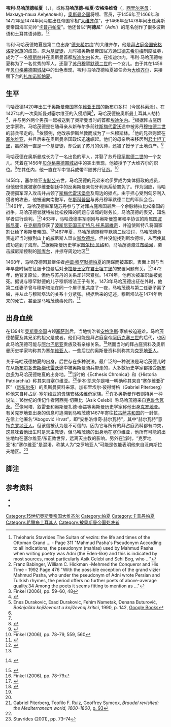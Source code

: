 {{Infobox Officeholder
| honorific-prefix    =
| name                = 韦利·马哈茂德
| honorific-suffix    = [[帕夏|帕夏]]
| nickname            = '''阿德尼'''
| image               = File:Mahmud Pasha.png
| caption             =
| office1             = [[奥斯曼帝国|奥斯曼帝国]][[奥斯曼帝国大维齐尔|大维齐尔]]
| term_start1         = 1472年
| term_end1           = 1474年
| monarch1            = [[穆罕默德二世_(奥斯曼帝国)|穆罕默德二世]]
| predecessor1        = [[伊沙克帕夏|伊沙克帕夏]]
| successor1          = [[盖迪克·艾哈迈德帕夏|盖迪克·艾哈迈德帕夏]]
| office2             =
| term_start2         = 1456年
| term_end2           = 1466年
| monarch2            = [[穆罕默德二世_(奥斯曼帝国)|穆罕默德二世]]
| predecessor2        = [[扎加诺斯帕夏|扎加诺斯帕夏]]
| successor2          = [[卢姆·穆罕默德帕夏|卢姆·穆罕默德帕夏]]
| office3             =
| term_start3         =
| term_end3           =
| monarch3            =
| predecessor3        =
| successor3          =
| office4             =
| term_start4         =
| term_end4           =
| monarch4            =
| predecessor4        =
| successor4          =
| succeeding          =
| birth_date          = 1420年
| birth_place         = [[塞尔维亚王国|塞尔维亚王国]][[新布尔多|新布尔多]]（今属[[科索沃|科索沃]]）
| death_date          = 1474年
| death_place         =
| nationality         = [[奥斯曼帝国|奥斯曼帝国]]
| blank1              = 血统
| data1               = [[塞尔维亚人|塞尔维亚人]]或[[克罗地亚人|克罗地亚人]]
| party               =
| spouse              = [[穆罕默德二世_(奥斯曼帝国)|穆罕默德二世]]之女
| relations           =
| children            =
| residence           =
| alma_mater          =
| occupation          =
| profession          =
| religion            =
| signature           =
| website             =
| footnotes           =
<!--Military service-->
| allegiance          = [[奥斯曼帝国|奥斯曼帝国]]
| branch              = {{navy|Ottoman Empire|1453}}
| serviceyears        = 
| rank                = [[卡普丹帕夏|卡普丹帕夏]]（海军元帅）
| unit                = 
| commands            = 
| battles             = [[贝尔格莱德围城战_(1456年)|贝尔格莱德围城战]]<br />{{le|特拉布宗围城战 (1461年)|Siege of Trebizond (1461)|特拉布宗围城战}}<br />{{le|奥斯曼帝国征服波斯尼亚和黑塞哥维那|Ottoman conquest of Bosnia and Herzegovina#War with the Bosnian Kingdom|占领波斯尼亚}}
| awards              = 
}}
'''韦利·马哈茂德帕夏'''（{{lang-tr|Veli Mahmud Paşa}}，{{bd|1420年||1474年|}}），或称'''马哈茂德-帕夏·安格洛维奇'''（{{lang-hbs-Latn|Mahmud-paša Anđelović}}，[[西里尔字母|西里尔字母]]：Махмуд-паша Анђеловић），[[奥斯曼帝国|奥斯曼帝国]]将领、官员，于1456年至1466年和1472年至1474年间两度出任帝国宰相“[[大维齐尔|大维齐尔]]”，于1466年至1478年间出任奥斯曼帝国海军元帅“[[卡普丹帕夏|卡普丹帕夏]]”。他还曾以“'''阿德尼'''”（''Adni''）的笔名创作了很多波斯语和土耳其语诗歌。<ref>Théoharis Stavrides The Sultan of vezirs: the life and times of the Ottoman Grand ... - Page 311 "Mahmud Pasha's Pseudonym According to all indications, the pseudonym (mahlas) used by Mahmud Pasha when writing poetry was Adni (the Eden-like) and this is indicated by most sources, most particularly Asik Celebi and Sehi Beg, who ..."</ref><ref>Franz Babinger, William C. Hickman -Mehmed the Conqueror and His Time - 1992 Page 476 "With the possible exception of the grand vizier Mahmud Pasha, who under the pseudonym of Adni wrote Persian and Turkish rhymes, the period offers no further poets of above-average quality.34 Among the poets it seems fitting to mention as ..."</ref>

韦利·马哈茂德帕夏是第二位出身“[[德夫希尔梅|德夫希尔梅]]”的大维齐尔，他是[[拜占庭帝国|拜占庭帝国]][[安格洛斯王朝|安格洛斯家族]]的成员，原为[[基督徒|基督徒]]，儿时被奥斯曼帝国官方通过[[德夫希尔梅|德夫希尔梅]]制度征募，成为了一名[[穆斯林|穆斯林]]并在奥斯曼首都[[埃迪尔内|埃迪尔内]]长大。在埃迪尔内，韦利·马哈茂德帕夏称为了一名优秀的军人，还娶了[[苏丹_(称谓)|苏丹]][[穆罕默德二世_(奥斯曼帝国)|穆罕默德二世]]的一个女儿。由于其在1456年[[贝尔格莱德围城战_(1456年)|贝尔格莱德围城战]]中的出色表现，韦利·马哈茂德帕夏被任命为[[大维齐尔|大维齐尔]]，来接替下台的[[扎加诺斯帕夏|扎加诺斯帕夏]]。

== 生平 ==
马哈茂德1420年出生于[[奥斯曼帝国|奥斯曼帝国]][[塞尔维亚王国|塞尔维亚王国]]的[[新布尔多|新布尔多]]村（今属[[科索沃|科索沃]]）。在1427年的一次奥斯曼对塞尔维亚的入侵期间<ref name="Finkel5960">Finkel (2006), pp. 59–60, 48</ref>，马哈茂德被奥斯曼土耳其人劫持<ref name="Barnette Miller">{{cite book | last=Miller | first=Barnette | page=7 | title=The Palace school of Muhammad the Conqueror | publisher=Harvard University Press | location= | year=1941 | language= | isbn=}}</ref>，并与另外两个男孩一起被送到了奥斯曼当时的首都[[埃迪尔内|埃迪尔内]]。<ref name=BKKK>Enes Duraković, Esad Duraković, Fehim Nametak, Đenana Buturović, ''Bošnjačka književnost u književnoj kritici'', 1990, p. 142, [http://books.google.com/?id=KqViAAAAMAAJ&q=abogovic Google Books]</ref>根据拜占庭历史学家{{le|雷尼卡斯·卡尔科康第拉斯|Laonikos Chalkokondyles}}称，马哈茂德是在随母亲从新布尔多前往[[斯梅代雷沃|斯梅代雷沃]]途中被苏丹[[穆拉德二世|穆拉德二世]]的骑兵带走的。<ref name="Théoharis Stavrides"/>依惯例，他改宗[[伊斯兰教|伊斯兰教]]而成为了一名[[穆斯林|穆斯林]]。<ref name=Finkel5960/>他的兄弟{{le|米哈伊罗·安格洛维奇|Mihailo Anđelović}}则留在[[塞尔维亚|塞尔维亚]]，并且后来在奥斯曼帝国政坛迅速崛起。他们的母亲后来移居到[[君士坦丁堡|君士坦丁堡]]，虽然她一直是一个基督徒，却受到了苏丹的优待，还被了授予了土地资产。<ref name="babinger">{{cite book|last=Babinger|first=Franz|title=Mehmed the Conqueror and His Time|url=http://books.google.com.tr/books?id=PPxC6rO7vvsC&&pg=PA115#v=onepage&q&f=false|accessdate=26 February 2013|year=1992|publisher=Princeton University Press|isbn=0691010781|page=115|archive-date=2014-12-10|archive-url=https://web.archive.org/web/20141210055728/http://books.google.com.tr/books?id=PPxC6rO7vvsC&&pg=PA115#v=onepage&q&f=false|dead-url=no}}</ref>

马哈茂德在奥斯曼成长为了一名出色的军人，并娶了苏丹[[穆罕默德二世_(奥斯曼帝国)|穆罕默德二世]]的一个女儿。凭着在1456年[[贝尔格莱德围城战_(1456年)|贝尔格莱德围城战]]中的突出表现，他被授予了大维齐尔的职位。<ref>{{harvnb|Finkel|2006|p=78}}</ref>在其任内，他一直在军中领兵或带军随苏丹征战。<ref>Finkel (2006), pp. 78–79, 559, 560</ref> 

1458年，塞尔维亚[[专制公|专制公]]{{le|拉扎尔·布拉科维奇|Lazar Branković}}去世，马哈茂德的兄弟米哈伊罗成为集体摄政的成员，但他很快就被塞尔维亚朝廷中的反奥斯曼亲匈牙利派系给罢免了。作为回应，马哈茂德孤军深入攻击并占领了[[斯梅代雷沃堡垒|斯梅代雷沃堡垒]]及周边的据点。由于担心受到匈牙利入侵者的攻击，他被迫向南撤军，在[[斯科普里|斯科普里]]与苏丹穆罕默德二世的军队会合。<ref name="Finkel60">{{harvnb|Finkel|2006|p=60}}</ref>1461年，马哈茂德率军随苏丹参与了对[[拜占庭帝国|拜占庭帝国]]最后一个余脉[[特拉比松帝国|特拉比松帝国]]的战争。马哈茂德曾就特拉比松投降的问题与该城的财务长，马哈茂德的表兄，知名学者{{le|乔治·阿米罗特斯|George Amiroutzes}}进行谈判。<ref>{{harvnb|Finkel|2006|p=62}}</ref>1463年，马哈茂德率军{{le|奥斯曼帝国征服波斯尼亚和黑塞哥维那|Ottoman conquest of Bosnia and Herzegovina|入侵并征服了}}刚刚与奥斯曼签署和平协议的附属国[[波士尼亞王國|波斯尼亚]]，在[[克柳奇|克柳奇]]俘获了[[塞尔维亚君主列表#科特羅曼尼奇王朝|波斯尼亚国王]][[斯特凡·托馬瑟維奇|斯特凡·托馬瑟維奇]]，并迫使斯特凡将国家割让给了奥斯曼帝国。<ref name="Finkel60"/>1467年夏，马哈茂德随穆罕默德二世征讨{{le|威尼斯阿尔巴尼亚|Venetian Albania}}，马哈茂德负责追赶当时撤到山上的威尼斯人盟友[[斯坎德培|斯坎德培]]，但并没能找到斯坎德培，从而使其成功逃到了海岸。<ref>{{harvnb|Stavrides|2001|pp=163, 164}}  {{quote|When the Ottoman army arrived Skanderbeg took refuge in Albanian mountains. Mehmed II sent Mahmud Pasha to the mountains, together with most experienced part of the army, in order to pursue Skanderbeg, while he himself ravaged the rest of the land ... The Grand Vezier spent fifteen days in the mountains,... However, they did not find Skanderbeg, who had managed to flee to the coast}}</ref>据奥斯曼历史学家[[图尔松·贝格|图尔松·贝格]]和{{le|伊本·凯末尔|Ibn Kemal}}，马哈茂德渡过[[布纳河|布纳河]]，袭击威尼斯控制的[[斯库台|斯库台]]，并掠夺周边地区<ref>{{harvnb|Stavrides|2001|p=164}}{{quote|...According to Tursun Bey and Ibn Kemal,... After crossing Boyana river by swimming Mahmud Pasha attacked the city and destroyed the area around it. He returned to sultan with much booty...}}</ref>

1468年，马哈茂德因其继任者[[卢姆·穆罕默德帕夏|卢姆·穆罕默德帕夏]]的阴谋而被革职，表面上则与当年早些时候在征服卡拉曼后对[[卡拉曼侯國|卡拉曼王室]]在[[君士坦丁堡|君士坦丁堡]]的安置问题有关。<ref>Finkel (2006), pp. 78–79</ref>1472年，他官复原位，但他与苏丹的关系却非常紧张。1474年，他再次被革职並被處死。据说与穆罕默德的儿子穆斯塔法王子有关。1473年马哈茂德出征在外时，他第二任妻子曾与穆斯塔法在同一个屋子里共度了一夜，马哈茂德与第二任妻子离了婚，并从此与穆斯塔法的关系十分紧张。根据后来的记述，穆斯塔法在1474年后来的死亡，甚至是马哈茂德毒死的。<ref>{{harvnb|Finkel|2006|p=79}}</ref>

== 出身血统 ==
在1394年[[奥斯曼帝国|奥斯曼帝国]]占领[[塞萨利|塞萨利]]后，当地统治者[[安格洛斯家族|安格洛斯]]·{{le|菲兰斯罗彭诺斯|Philanthropenos}}家族被迫避难。马哈茂德帕夏及其兄弟{{le|米哈伊洛·安格洛维奇|Mihailo Anđelović}}的祖父是{{le|阿历克塞·安格洛斯·菲兰斯罗彭诺斯|Alexios Angelos Philanthropenos}}或者{{le|曼努埃尔·安格洛斯·菲兰斯罗彭诺斯|Manuel Angelos Philanthropenos}}。他们可能是拜占庭皇帝[[阿历克塞三世|阿历克塞三世]]的后代，也因此马哈茂德可能与[[阿尔巴尼亚|阿尔巴尼亚]]贵族{{le|阿莱西奥·斯潘|Alessio Span}}及{{le|彼得·斯潘|Peter Spani}}有亲缘关系。<ref name="Stavrides2001">{{cite book|last=Stavrides|first=Théoharis|title=The Sultan of vezirs: the life and times of the Ottoman Grand Vezir Mahmud Pasha Angelovic̕ (1453–1474)|url=http://books.google.com/books?id=ptXG0uA70lAC&pg=PA230|accessdate=20 January 2012|year=2001|publisher=BRILL|isbn=978-90-04-12106-5|page=228|archive-date=2013-10-29|archive-url=https://web.archive.org/web/20131029193600/http://books.google.com/books?id=ptXG0uA70lAC&pg=PA230|dead-url=no}}</ref>然而当时的拜占庭资料及奥斯曼历史学家{{le|伊本·凯末尔|Ibn Kemal}}均称其为[[塞尔维亚人|塞尔维亚人]]，一些后世的奥斯曼资料则称其为[[克罗地亚人|克罗地亚人]]。

关于马哈茂德帕夏的出身，后世存在多种说法。最广泛的一种说法是马哈茂德儿时在从[[新布尔多|新布尔多]]去[[斯梅代雷沃|斯梅代雷沃]]途中被奥斯曼骑兵带走的，大多数历史学家都接受[[新布尔多|新布尔多]]为马哈茂德帕夏的出身地。<ref name="Théoharis Stavrides"/>当时的《Ecthesis Chronica》和《Historia Patriarchia》称其来自塞尔维亚。<ref name="Théoharis Stavrides"/>伊本·凯末尔是唯一明确称其来自“塞尔维亚矿区”（[[新布尔多|新布尔多]]）的奥斯曼资料来源。加布里埃尔·彼得博格（Gabriel Piterberg）称他来自拜占庭-塞尔维亚的贵族安格洛维奇家族。<ref name=BM>Gabriel Piterberg, Teofilo F. Ruiz, Geoffrey Symcox, ''Braudel revisited: the Mediterranean world, 1600-1800'', [http://books.google.com/books?id=EuiOWqJ7u8YC&pg=PA93 p. 93]</ref>许多奥斯曼作者则持另一种说法：16世纪的传记作者阿西克·切莱比（Asik Celebi）称马哈茂德来自[[克鲁舍瓦茨|克鲁舍瓦茨]]。<ref name="Théoharis Stavrides"/>像阿塔、叙雷亚和奥斯曼扎德·泰益等奥斯曼历史学家称他出身[[克罗地亚|克罗地亚]]。有关克罗地亚出身的信息可追溯到马哈茂德1467年寄往[[拉古萨共和国|拉古萨共和国]]的一封信，在信上他署名“Abogović Hrvat”，即“安格洛维奇·赫尔瓦特”，其中“赫尔瓦特”意指[[克罗地亚人|克罗地亚人]]。但该信被认为是不可信的，因为它与所有的拜占庭资料都有冲突，这意味着他出生时是天主教徒，但马哈茂德的出身地在塞尔维亚，他所有可能的出生地均在塞尔维亚/东正教世界，远离天主教的影响。另外在当时，“克罗地亚”和“塞尔维亚”是混淆，称某人为“克罗地亚人”可能是仅能表明他来自泛南斯拉夫地区。<ref name="Théoharis Stavrides">Stavrides (2001), pp. 73–74</ref>

== 脚注 ==
{{reflist|2}}

== 参考资料 ==
{{refbegin}}
* {{cite book| last=Finkel | first=Caroline | title=Osman's Dream: The Story of the Ottoman Empire 1300–1923 | url=https://archive.org/details/osmansdreamstory0000fink_u5p4 | publisher=John Murray | location=London | year=2006 | isbn=978-0-7195-6112-2}}
* {{citation | last=Stavrides | first=Théoharis | title=The Sultan of vezirs: the life and times of the Ottoman Grand Vezir Mahmud Pasha Angelovic (1453–1474) | publisher=Brill | location= | year=2001 | language= | isbn=978-90-04-12106-5|ref=harv}}
{{refend}}

{{S-start}}
{{S-off}}
{{s-bef|before=[[扎加诺斯帕夏|扎加诺斯帕夏]]}}
{{s-ttl|title=[[奥斯曼帝国大维齐尔列表|奥斯曼帝国大维齐尔]]|years=1456–1466}}
{{s-aft|after=[[卢姆·穆罕默德帕夏|卢姆·穆罕默德帕夏]]}}
{{s-bef|before=[[伊沙克帕夏|伊沙克帕夏]]}}
{{s-ttl|title=[[奥斯曼帝国大维齐尔列表|奥斯曼帝国大维齐尔]]|years=1472–1474}}
{{s-aft|after=[[盖迪克·艾哈迈德帕夏|盖迪克·艾哈迈德帕夏]]}}
{{S-end}}

{{Grand Viziers of Ottoman Empire}}
{{DEFAULTSORT: Veli Mahmud Pasha}}
[[Category:15世纪奥斯曼帝国大维齐尔|Category:15世纪奥斯曼帝国大维齐尔]]
[[Category:帕夏|Category:帕夏]]
[[Category:卡普丹帕夏|Category:卡普丹帕夏]]
[[Category:希臘裔土耳其人|Category:希臘裔土耳其人]]
[[Category:被奥斯曼帝国处决者|Category:被奥斯曼帝国处决者]]